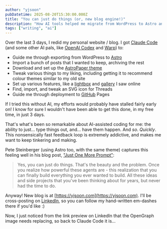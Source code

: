 ```yaml
---
author: "yjsoon"
pubDatetime: 2025-08-20T15:30:00.000Z
title: "You can just do things (or, new blog engine!)"
description: "How AI tools helped me migrate from WordPress to Astro and completely rebuild my personal website in 3 days."
tags: ["writing", "ai"]
---
```



Over the last 3 days, I redid my personal website / blog. I got [Claude Code](https://claude.ai/code) (and some other AI pals, like [OpenAI Codex](https://openai.com/codex/) and [Warp](https://www.warp.dev/)) to:

- Guide me through exporting from WordPress to [Astro](https://astro.build)
- Import a bunch of posts that I wanted to keep, archiving the rest
- Download and set up the [AstroPaper theme](https://github.com/satnaing/astro-paper)
- Tweak various things to my liking, including getting it to recommend colour themes similar to my old site
- Set up various features, like a [lightbox](https://eikowagenknecht.de/posts/build-your-own-lightbox-component-for-astro/) and [gallery](https://react-photo-album.com/) I saw online
- Find, import, and tweak an SVG icon for Threads
- Guide me through deployment to [GitHub](https://github.com/yjsoon/blog) Pages

If I tried this without AI, my efforts would probably have stalled fairly early on! I know for sure I wouldn't have been able to get this done, in my free time, in just 3 days.

That's what's been so remarkable about AI-assisted coding for me: the ability to just... type things out, and... have them happen. And _so_. _Quickly_. This nonsensically fast feedback loop is extremely addictive, and makes me want to keep tinkering and making.

Pete Steinberger (using Astro too, with the same theme) captures this feeling well in his blog post, ["Just One More Prompt"](https://steipete.me/posts/just-one-more-prompt):

> Yes, you can just do things. That's the beauty and the problem. Once you realize how powerful these agents are - this realization that you can finally build everything you ever wanted to build. All these ideas and side projects that you've been thinking about for years, but never had the time to do.

Anyway! New blog is at [https://yjsoon.com](https://yjsoon.com). I'll be cross-posting on [LinkedIn](https://www.linkedin.com/in/yjsoon/), so you can follow my hand-written em-dashes there if you'd like :)

Now, I just noticed from the link preview on LinkedIn that the OpenGraph image needs replacing, so back to Claude Code it is...

<ImageWithModal src={ogPreview} alt="OpenGraph image preview showing the need for replacement" title="OpenGraph image preview showing the need for replacement" />
